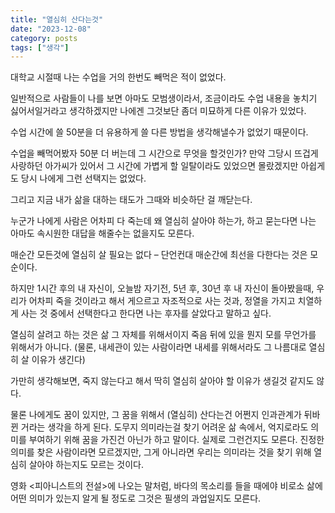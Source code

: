 ```yaml
---
title: "열심히 산다는것"
date: "2023-12-08"
category: posts
tags: ["생각"]
---
```



대학교 시절때 나는 수업을 거의 한번도 빼먹은 적이 없었다.

일반적으로 사람들이 나를 보면 아마도 모범생이라서, 조금이라도 수업 내용을 놓치기 싫어서일거라고 생각하겠지만 나에겐 그것보단 좀더 미묘하게 다른 이유가 있었다.

수업 시간에 쓸 50분을 더 유용하게 쓸 다른 방법을 생각해낼수가 없었기 때문이다.

수업을 빼먹어봤자 50분 더 버는데 그 시간으로 무엇을 할것인가? 만약 그당시 뜨겁게 사랑하던 아가씨가 있어서 그 시간에 가볍게 할 일탈이라도 있었으면 몰랐겠지만 아쉽게도 당시 나에게 그런 선택지는 없었다.

그리고 지금 내가 삶을 대하는 태도가 그때와 비슷하단 걸 깨닫는다.

누군가 나에게 사람은 어차피 다 죽는데 왜 열심히 살아야 하는가, 하고 묻는다면 나는 아마도 속시원한 대답을 해줄수는 없을지도 모른다.

매순간 모든것에 열심히 살 필요는 없다 – 단언컨대 매순간에 최선을 다한다는 것은 모순이다.

하지만 1시간 후의 내 자신이, 오늘밤 자기전, 5년 후, 30년 후 내 자신이 돌아봤을때, 우리가 어차피 죽을 것이라고 해서 게으르고 자조적으로 사는 것과, 정열을 가지고 치열하게 사는 것 중에서 선택한다고 한다면 나는 후자를 살았다고 말하고 싶다.

열심히 살려고 하는 것은 삶 그 자체를 위해서이지 죽음 뒤에 있을 뭔지 모를 무언가를 위해서가 아니다. (물론, 내세관이 있는 사람이라면 내세를 위해서라도 그 나름대로 열심히 살 이유가 생긴다)

가만히 생각해보면, 죽지 않는다고 해서 딱히 열심히 살아야 할 이유가 생길것 같지도 않다.

물론 나에게도 꿈이 있지만, 그 꿈을 위해서 (열심히) 산다는건 어쩐지 인과관계가 뒤바뀐 거라는 생각을 하게 된다. 도무지 의미라는걸 찾기 어려운 삶 속에서, 억지로라도 의미를 부여하기 위해 꿈을 가진건 아닌가 하고 말이다. 실제로 그런건지도 모른다. 진정한 의미를 찾은 사람이라면 모르겠지만, 그게 아니라면 우리는 의미라는 것을 찾기 위해 열심히 살아야 하는지도 모르는 것이다.

영화 <피아니스트의 전설>에 나오는 말처럼, 바다의 목소리를 들을 때에야 비로소 삶에 어떤 의미가 있는지 알게 될 정도로 그것은 필생의 과업일지도 모른다.

